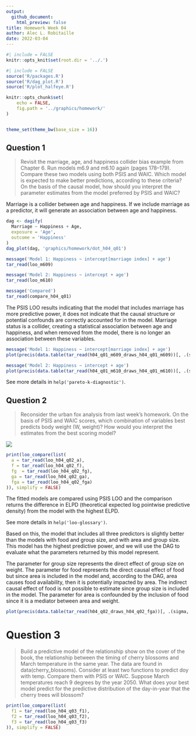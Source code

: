 ```yaml
---
output: 
  github_document:
    html_preview: false
title: Homework Week 04
author: Alec L. Robitaille
date: 2022-03-04
---
```



```r
#| include = FALSE
knitr::opts_knit$set(root.dir = '../.')
```

```r
#| include = FALSE
source('R/packages.R')
source('R/dag_plot.R')
source('R/plot_halfeye.R')

knitr::opts_chunk$set(
	echo = FALSE,
	fig.path = '../graphics/homework/'
)


theme_set(theme_bw(base_size = 16))
```


## Question 1

> Revisit the marriage, age, and happiness collider bias example from Chapter
6. Run models m6.9 and m6.10 again (pages 178–179). Compare these two models
using both PSIS and WAIC. Which model is expected to make better predictions,
according to these criteria? On the basis of the causal model, how should you
interpret the parameter estimates from the model preferred by PSIS and WAIC?

Marriage is a collider between age and happiness. If we include marriage 
as a predictor, it will generate an association between age and happiness.

```r
dag <- dagify(
  Marriage ~ Happiness + Age,
  exposure = 'Age',
  outcome = 'Happiness'
)
dag_plot(dag, 'graphics/homework/dot_h04_q01')
```

```r
message('Model 1: Happiness ~ intercept[marriage index] + age')
tar_read(loo_m609)

message('Model 2: Happiness ~ intercept + age')
tar_read(loo_m610)

message('Compared')
tar_read(compare_h04_q01)
```

The PSIS LOO results indicating that the model that includes marriage
has more predictive power, it does not indicate that the causal structure
or potential confounds are correctly accounted for in the model. 
Marriage status is a collider, creating a statistical association between
age and happiness, and when removed from the model, there is no longer an
association between these variables. 

```r
message('Model 1: Happiness ~ intercept[marriage index] + age')
plot(precis(data.table(tar_read(h04_q01_m609_draws_h04_q01_m609))[, .(sigma, beta_age, `alpha[1]`, `alpha[2]`)], depth = 2))

message('Model 2: Happiness ~ intercept + age')
plot(precis(data.table(tar_read(h04_q01_m610_draws_h04_q01_m610))[, .(sigma, beta_age, alpha)]))
```

See more details in `help('pareto-k-diagnostic')`.

## Question 2

> Reconsider the urban fox analysis from last week’s homework. On the basis of
PSIS and WAIC scores, which combination of variables best predicts body weight
(W, weight)? How would you interpret the estimates from the best scoring model?

![](../graphics/homework/dot_h03_q02.png)


```r
print(loo_compare(list(
  a = tar_read(loo_h04_q02_a), 
  f = tar_read(loo_h04_q02_f),
  fg  = tar_read(loo_h04_q02_fg),
  ga = tar_read(loo_h04_q02_ga),
  fga = tar_read(loo_h04_q02_fga)
)), simplify = FALSE)
```

The fitted models are compared using PSIS LOO and the comparison 
returns the difference in ELPD (theoretical expected log pointwise
predictive density) from the model with the highest ELPD. 

See more details in `help('loo-glossary')`. 

Based on this, the model that includes all three predictors is slightly 
better than the models with food and group size, and with area and 
group size. This model has the highest predictive power, and we will use the 
DAG to evaluate what the parameters returned by this model represent. 


The parameter for group size represents the direct effect of group size on
weight. The parameter for food represents the direct causal effect of 
food but since area is included in the model and, according to the DAG, area
causes food availability, then it is potentially impacted by area. The indirect causal effect of food is not possible to estimate since group size 
is included in the model. The parameter for area is confounded by the
inclusion of food since it is a mediator between area and weight. 

```r
plot(precis(data.table(tar_read(h04_q02_draws_h04_q02_fga))[, .(sigma, alpha, beta_food, beta_groupsize, beta_area)]))
```


# Question 3

> Build a predictive model of the relationship show on the cover of the book,
the relationship between the timing of cherry blossoms and March temperature
in the same year. The data are found in data(cherry_blossoms). Consider at least
two functions to predict doy with temp. Compare them with PSIS or WAIC. Suppose
March temperatures reach 9 degrees by the year 2050. What does your best model
predict for the predictive distribution of the day-in-year that the cherry trees
will blossom?



```r
print(loo_compare(list(
  f1 = tar_read(loo_h04_q03_f1), 
  f2 = tar_read(loo_h04_q03_f2),
  f3 = tar_read(loo_h04_q03_f3)
)), simplify = FALSE)
```
